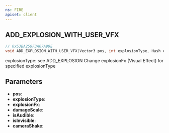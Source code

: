 ```yaml
---
ns: FIRE
apiset: client
---
```

## ADD_EXPLOSION_WITH_USER_VFX

```c
// 0x53BA259F3A67A99E
void ADD_EXPLOSION_WITH_USER_VFX(Vector3 pos, int explosionType, Hash explosionFx, float damageScale, BOOL isAudible, BOOL isInvisible, float cameraShake);
```

explosionType: see ADD_EXPLOSION
Change explosionFx (Visual Effect) for specified explosionType

## Parameters
* **pos**:
* **explosionType**:
* **explosionFx**:
* **damageScale**:
* **isAudible**:
* **isInvisible**:
* **cameraShake**: